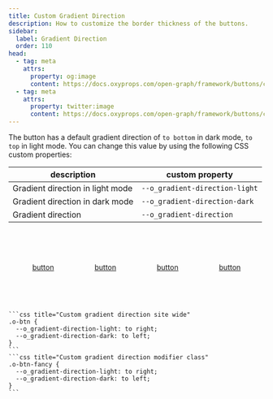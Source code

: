 ```yaml
---
title: Custom Gradient Direction
description: How to customize the border thickness of the buttons.
sidebar:
  label: Gradient Direction
  order: 110
head:
  - tag: meta
    attrs:
      property: og:image
      content: https://docs.oxyprops.com/open-graph/framework/buttons/custom-gradient-direction.png
  - tag: meta
    attrs:
      property: twitter:image
      content: https://docs.oxyprops.com/open-graph/framework/buttons/custom-gradient-direction.png
---
```


The button has a default gradient direction of `to bottom` in dark mode, `to top` in light mode. You can change this value by using the following CSS custom properties:

| description                      | custom property                                                                                               |
| -------------------------------- | ------------------------------------------------------------------------------------------------------------- |
| Gradient direction in light mode | <ClipboardCopy value="--o_gradient-direction-light:">`--o_gradient-direction-light`</ClipboardCopy>           |
| Gradient direction in dark mode  | <ClipboardCopy value="--o_gradient-direction-dark:">`--o_gradient-direction-dark`</ClipboardCopy> |
| Gradient direction               | <ClipboardCopy value="--o_gradient-direction:">`--o_gradient-direction`</ClipboardCopy>                       |

<div style="display: flex; flex-wrap: wrap; column-gap:5rem;row-gap:1rem; width:100%; justify-content: center; align-items: center;padding-block: 4rem;">
    <a href="#custom-gradient-direction" class="o-btn o-btn-brand-gr" style="--o_ink-shadow-light: none; --o_gradient-direction-light: to top right;--o_gradient-direction-dark: to bottom left;"><span>button</span></a>
    <a href="#custom-gradient-direction" class="o-btn o-btn-brand-gr" style="--o_ink-shadow-light: none; --o_gradient-direction-light: to right;--o_gradient-direction-dark: to left;"><span>button</span></a>
    <a href="#custom-gradient-direction" class="o-btn o-btn-brand-gr" style="--o_ink-shadow-light: none; --o_gradient-direction-light: to left;--o_gradient-direction-dark: to right;"><span>button</span></a>
    <a href="#custom-gradient-direction" class="o-btn o-btn-brand-gr" style="--o_ink-shadow-light: none; --o_gradient-direction-light: to bottom left;--o_gradient-direction-dark: to top right;"><span>button</span></a>
</div>
    
    ```css title="Custom gradient direction site wide"  
    .o-btn {
      --o_gradient-direction-light: to right;
      --o_gradient-direction-dark: to left;
    }
    ```
    ```css title="Custom gradient direction modifier class"
    .o-btn-fancy {
      --o_gradient-direction-light: to right;
      --o_gradient-direction-dark: to left;
    }
    ```